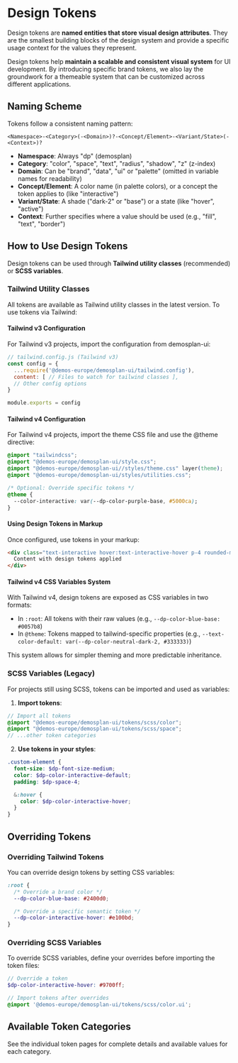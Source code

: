 
<Meta title="Design Tokens/Overview"/>

# Design Tokens

Design tokens are **named entities that store visual design attributes**. They are the smallest building blocks of the
design system and provide a specific usage context for the values they represent.

Design tokens help **maintain a scalable and consistent visual system** for UI development. By introducing specific
brand tokens, we also lay the groundwork for a themeable system that can be customized across different applications.

## Naming Scheme

Tokens follow a consistent naming pattern:

```
<Namespace>-<Category>(-<Domain>)?-<Concept/Element>-<Variant/State>(-<Context>)?
```

- **Namespace**: Always "dp" (demosplan)
- **Category**: "color", "space", "text", "radius", "shadow", "z" (z-index)
- **Domain**: Can be "brand", "data", "ui" or "palette" (omitted in variable names for readability)
- **Concept/Element**: A color name (in palette colors), or a concept the token applies to (like "interactive")
- **Variant/State**: A shade ("dark-2" or "base") or a state (like "hover", "active")
- **Context**: Further specifies where a value should be used (e.g., "fill", "text", "border")

## How to Use Design Tokens

Design tokens can be used through **Tailwind utility classes** (recommended) or **SCSS variables**.

### Tailwind Utility Classes

All tokens are available as Tailwind utility classes in the latest version. To use tokens via Tailwind:

#### Tailwind v3 Configuration

For Tailwind v3 projects, import the configuration from demosplan-ui:

```js
// tailwind.config.js (Tailwind v3)
const config = {
  ...require('@demos-europe/demosplan-ui/tailwind.config'),
  content: [ // Files to watch for tailwind classes ],
  // Other config options
}

module.exports = config
```

#### Tailwind v4 Configuration

For Tailwind v4 projects, import the theme CSS file and use the @theme directive:

```css
@import "tailwindcss";
@import "@demos-europe/demosplan-ui/style.css";
@import "@demos-europe/demosplan-ui//styles/theme.css" layer(theme);
@import "@demos-europe/demosplan-ui/styles/utilities.css";

/* Optional: Override specific tokens */
@theme {
  --color-interactive: var(--dp-color-purple-base, #5000ca);
}
```

#### Using Design Tokens in Markup

Once configured, use tokens in your markup:

```html
<div class="text-interactive hover:text-interactive-hover p-4 rounded-md shadow bg-surface">
  Content with design tokens applied
</div>
```

#### Tailwind v4 CSS Variables System

With Tailwind v4, design tokens are exposed as CSS variables in two formats:

- In `:root`: All tokens with their raw values (e.g., `--dp-color-blue-base: #0057b8`)
- In `@theme`: Tokens mapped to tailwind-specific properties (e.g., `--text-color-default: var(--dp-color-neutral-dark-2, #333333)`)

This system allows for simpler theming and more predictable inheritance.

### SCSS Variables (Legacy)

For projects still using SCSS, tokens can be imported and used as variables:

1. **Import tokens**:

```scss
// Import all tokens
@import "@demos-europe/demosplan-ui/tokens/scss/color";
@import "@demos-europe/demosplan-ui/tokens/scss/space";
// ...other token categories
```

2. **Use tokens in your styles**:

```scss
.custom-element {
  font-size: $dp-font-size-medium;
  color: $dp-color-interactive-default;
  padding: $dp-space-4;

  &:hover {
    color: $dp-color-interactive-hover;
  }
}
```

## Overriding Tokens

### Overriding Tailwind Tokens

You can override design tokens by setting CSS variables:

```css
:root {
  /* Override a brand color */
  --dp-color-blue-base: #2400d0;

  /* Override a specific semantic token */
  --dp-color-interactive-hover: #e100bd;
}
```

### Overriding SCSS Variables

To override SCSS variables, define your overrides before importing the token files:

```scss
// Override a token
$dp-color-interactive-hover: #9700ff;

// Import tokens after overrides
@import '@demos-europe/demosplan-ui/tokens/scss/color.ui';
```

## Available Token Categories

<Table
  headers={['Token Category', 'Description', 'Tailwind Example', 'SCSS Example']}
  rows={[
    ["Color", "Brand, UI, and data visualization colors", "text-interactive hover:text-interactive-hover", "$dp-color-interactive-default"],
    ["Space", "Spacing scale for margins, padding, etc.", "p-4 m-2 gap-1.5", "$dp-space-4"],
    ["Font Size", "Typography scale and semantic sizes", "text-xs text-h1", "$dp-font-size-medium"],
    ["Border Radius", "Rounded corners for UI elements", "rounded-md rounded-full", "$dp-rounded-md"],
    ["Box Shadow", "Elevation effects for components", "shadow shadow-lg", "$dp-box-shadow"],
    ["Z-Index", "Stacking context values", "z-dropdown z-modal", "$dp-z-index-dropdown"],
    ["Breakpoints", "Responsive design breakpoints", "sm:flex lg:grid", "$dp-breakpoints-lg"]
  ]}
/>

See the individual token pages for complete details and available values for each category.
